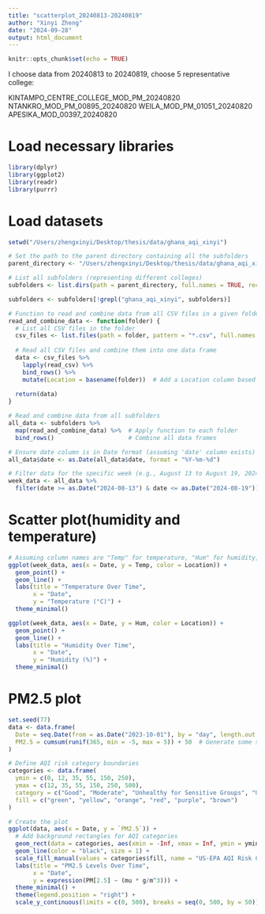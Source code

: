 ```yaml
---
title: "scatterplot_20240813-20240819"
author: "Xinyi Zheng"
date: "2024-09-28"
output: html_document
---
```


```r
knitr::opts_chunk$set(echo = TRUE)
```

I choose data from 20240813 to 20240819,
choose 5 representative college:

KINTAMPO_CENTRE_COLLEGE_MOD_PM_20240820
NTANKRO_MOD_PM_00895_20240820
WEILA_MOD_PM_01051_20240820
APESIKA_MOD_00397_20240820

# Load necessary libraries
```r
library(dplyr)
library(ggplot2)
library(readr)
library(purrr)
```

# Load datasets
```r
setwd("/Users/zhengxinyi/Desktop/thesis/data/ghana_aqi_xinyi")

# Set the path to the parent directory containing all the subfolders
parent_directory <- "/Users/zhengxinyi/Desktop/thesis/data/ghana_aqi_xinyi"  

# List all subfolders (representing different colleges)
subfolders <- list.dirs(path = parent_directory, full.names = TRUE, recursive = FALSE)

subfolders <- subfolders[!grepl("ghana_aqi_xinyi", subfolders)]

# Function to read and combine data from all CSV files in a given folder
read_and_combine_data <- function(folder) {
  # List all CSV files in the folder
  csv_files <- list.files(path = folder, pattern = "*.csv", full.names = TRUE)
  
  # Read all CSV files and combine them into one data frame
  data <- csv_files %>%
    lapply(read_csv) %>%
    bind_rows() %>%
    mutate(Location = basename(folder))  # Add a Location column based on folder name
  
  return(data)
}

# Read and combine data from all subfolders
all_data <- subfolders %>%
  map(read_and_combine_data) %>%  # Apply function to each folder
  bind_rows()                     # Combine all data frames

# Ensure date column is in Date format (assuming 'date' column exists)
all_data$date <- as.Date(all_data$date, format = "%Y-%m-%d")

# Filter data for the specific week (e.g., August 13 to August 19, 2024)
week_data <- all_data %>%
  filter(date >= as.Date("2024-08-13") & date <= as.Date("2024-08-19"))
```


# Scatter plot(humidity and temperature)
```r
# Assuming column names are "Temp" for temperature, "Hum" for humidity, and "Date" for time
ggplot(week_data, aes(x = Date, y = Temp, color = Location)) +
  geom_point() +
  geom_line() +
  labs(title = "Temperature Over Time",
       x = "Date",
       y = "Temperature (°C)") +
  theme_minimal()

ggplot(week_data, aes(x = Date, y = Hum, color = Location)) +
  geom_point() +
  geom_line() +
  labs(title = "Humidity Over Time",
       x = "Date",
       y = "Humidity (%)") +
  theme_minimal()


```

# PM2.5 plot
```r
set.seed(77)
data <- data.frame(
  Date = seq.Date(from = as.Date("2023-10-01"), by = "day", length.out = 365),
  PM2.5 = cumsum(runif(365, min = -5, max = 5)) + 50  # Generate some sample PM2.5 data
)

# Define AQI risk category boundaries
categories <- data.frame(
  ymin = c(0, 12, 35, 55, 150, 250),
  ymax = c(12, 35, 55, 150, 250, 500),
  category = c("Good", "Moderate", "Unhealthy for Sensitive Groups", "Unhealthy", "Very Unhealthy", "Hazardous"),
  fill = c("green", "yellow", "orange", "red", "purple", "brown")
)

# Create the plot
ggplot(data, aes(x = Date, y = `PM2.5`)) +
  # Add background rectangles for AQI categories
  geom_rect(data = categories, aes(xmin = -Inf, xmax = Inf, ymin = ymin, ymax = ymax, fill = category), alpha = 0.2) +
  geom_line(color = "black", size = 1) +
  scale_fill_manual(values = categories$fill, name = "US-EPA AQI Risk Categories") +
  labs(title = "PM2.5 Levels Over Time",
       x = "Date",
       y = expression(PM[2.5] ~ (mu * g/m^3))) +
  theme_minimal() +
  theme(legend.position = "right") +
  scale_y_continuous(limits = c(0, 500), breaks = seq(0, 500, by = 50))
```


